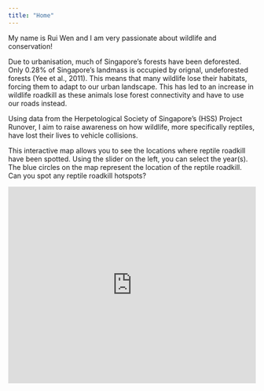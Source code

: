```yaml
---
title: "Home"
---
```


My name is Rui Wen and I am very passionate about wildlife and conservation!

Due to urbanisation, much of Singapore's forests have been deforested. Only 0.28% of Singapore's landmass is occupied by orignal, undeforested forests (Yee et al., 2011). This means that many wildlife lose their habitats, forcing them to adapt to our urban landscape. This has led to an increase in wildlife roadkill as these animals lose forest connectivity and have to use our roads instead.

Using data from the Herpetological Society of Singapore's (HSS) Project Runover, I aim to raise awareness on how wildlife, more specifically reptiles, have lost their lives to vehicle collisions.

This interactive map allows you to see the locations where reptile roadkill have been spotted. Using the slider on the left, you can select the year(s). The blue circles on the map represent the location of the reptile roadkill. Can you spot any reptile roadkill hotspots?

```{=html}
<iframe height="400" width="100%" frameborder="no" src="https://ruiwenlim.shinyapps.io/MyShinyApp/"> </iframe>
```

